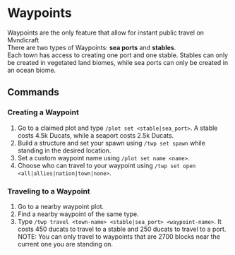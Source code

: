 # Waypoints
Waypoints are the only feature that allow for instant public travel on Mvndicraft <br/>
There are two types of Waypoints: **sea ports** and **stables**. <br/>
Each town has access to creating one port and one stable. Stables can only be created in vegetated land biomes, while sea ports can only be created in an ocean biome. <br/>

## Commands

### Creating a Waypoint
1. Go to a claimed plot and type `/plot set <stable|sea_port>`. A stable costs 4.5k Ducats, while a seaport costs 2.5k Ducats.
2. Build a structure and set your spawn using `/twp set spawn` while standing in the desired location.
3. Set a custom waypoint name using `/plot set name <name>`.
4. Choose who can travel to your waypoint using `/twp set open <all|allies|nation|town|none>`.

### Traveling to a Waypoint
1. Go to a nearby waypoint plot.
2. Find a nearby waypoint of the same type.
3. Type `/twp travel <town-name> <stable|sea_port> <waypoint-name>`.
It costs 450 ducats to travel to a stable and 250 ducats to travel to a port. <br/>
NOTE: You can only travel to waypoints that are 2700 blocks near the current one you are standing on.